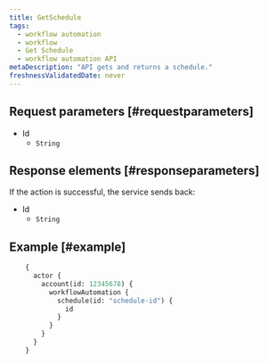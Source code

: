 ```yaml
---
title: GetSchedule
tags:
  - workflow automation
  - workflow
  - Get Schedule
  - workflow automation API
metaDescription: "API gets and returns a schedule."
freshnessValidatedDate: never
---
```


## Request parameters [#requestparameters]

  - Id
    - `String`

## Response elements [#responseparameters]

  If the action is successful, the service sends back:

  - Id
    - `String`

## Example [#example]

```graphql
    {
      actor {
        account(id: 12345678) {
          workflowAutomation {
            schedule(id: "schedule-id") {
              id
            }
          }
        }
      }
    }
```